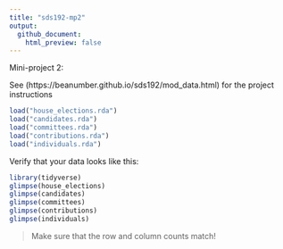 ```yaml
---
title: "sds192-mp2"
output:
  github_document:
    html_preview: false
---
```


Mini-project 2:

See (https://beanumber.github.io/sds192/mod_data.html) for the project instructions


```r
load("house_elections.rda")
load("candidates.rda")
load("committees.rda")
load("contributions.rda")
load("individuals.rda")
```

Verify that your data looks like this:

```r
library(tidyverse)
glimpse(house_elections)
glimpse(candidates)
glimpse(committees)
glimpse(contributions)
glimpse(individuals)
```

> Make sure that the row and column counts match!